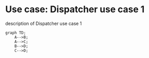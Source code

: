 # Use case: Dispatcher use case 1

description of Dispatcher use case 1

```mermaid
graph TD;
    A-->B;
    A-->C;
    B-->D;
    C-->D;
```
